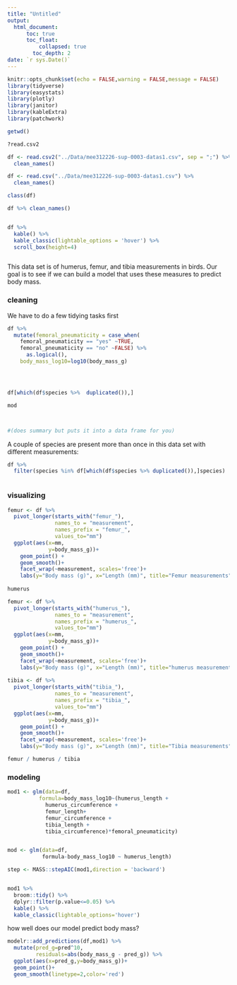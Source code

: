 ```yaml
---
title: "Untitled"
output: 
  html_document:
      toc: true
      toc_float:
          collapsed: true
        toc_depth: 2
date: `r sys.Date()`
---
```


```r
knitr::opts_chunk$set(echo = FALSE,warning = FALSE,message = FALSE)
library(tidyverse)
library(easystats)
library(plotly)
library(janitor)
library(kableExtra)
library(patchwork)

getwd()

?read.csv2

df <- read.csv2("../Data/mee312226-sup-0003-datas1.csv", sep = ";") %>% 
  clean_names()

df <- read.csv("../Data/mee312226-sup-0003-datas1.csv") %>% 
  clean_names()

class(df)

df %>% clean_names()


df %>% 
  kable() %>% 
  kable_classic(lightable_options = 'hover') %>% 
  scroll_box(height=4)



```

This data set is of humerus, femur, and tibia measurements in birds. Our goal is to see if we can build a model that uses these measures to predict body mass.



### cleaning

We have to do a few tidying tasks first

```r

df %>% 
  mutate(femoral_pneumaticity = case_when(
    femoral_pneumaticity == "yes" ~TRUE,
    femoral_pneumaticity == "no" ~FALSE) %>% 
      as.logical(),
    body_mass_log10=log10(body_mass_g)




df[which(df$species %>%  duplicated()),]

mod



#(does summary but puts it into a data frame for you)


```

A couple of species are present more than once in this data set with different measurements:

```r

df %>% 
  filter(species %in% df[which(df$species %>% duplicated()),]species)



```
### visualizing
```r
femur <- df %>% 
  pivot_longer(starts_with("femur_"),
               names_to = "measurement", 
               names_prefix = "femur_",
               values_to="mm")
  ggplot(aes(x=mm,
             y=body_mass_g))+
    geom_point() +
    geom_smooth()+
    facet_wrap(~measurement, scales='free')+
    labs(y="Body mass (g)", x="Length (mm)", title="Femur measurements")
  
humerus

femur <- df %>% 
  pivot_longer(starts_with("humerus_"),
               names_to = "measurement", 
               names_prefix = "humerus_",
               values_to="mm")
  ggplot(aes(x=mm,
             y=body_mass_g))+
    geom_point() +
    geom_smooth()+
    facet_wrap(~measurement, scales='free')+
    labs(y="Body mass (g)", x="Length (mm)", title="humerus measurements")
  
tibia <- df %>% 
  pivot_longer(starts_with("tibia_"),
               names_to = "measurement", 
               names_prefix = "tibia_",
               values_to="mm")
  ggplot(aes(x=mm,
             y=body_mass_g))+
    geom_point() +
    geom_smooth()+
    facet_wrap(~measurement, scales='free')+
    labs(y="Body mass (g)", x="Length (mm)", title="Tibia measurements")

femur / humerus / tibia
```

### modeling

```r
mod1 <- glm(data=df,
          formula=body_mass_log10~(humerus_length + 
            humerus_circumference +
            femur_length+
            femur_circumference +
            tibia_length + 
            tibia_circumference)*femoral_pneumaticity)


mod <- glm(data=df,
           formula-body_mass_log10 ~ humerus_length)

step <- MASS::stepAIC(mod1,direction = 'backward')


mod1 %>% 
  broom::tidy() %>% 
  dplyr::filter(p.value<=0.05) %>% 
  kable() %>% 
  kable_classic(lightable_options='hover')


```

how well does our model predict body mass?
```r
modelr::add_predictions(df,mod1) %>% 
  mutate(pred_g=pred^10,
         residuals=abs(body_mass_g - pred_g)) %>% 
  ggplot(aes(x=pred_g,y=body_mass_g))+
  geom_point()+
  geom_smooth(linetype=2,color='red')



```

